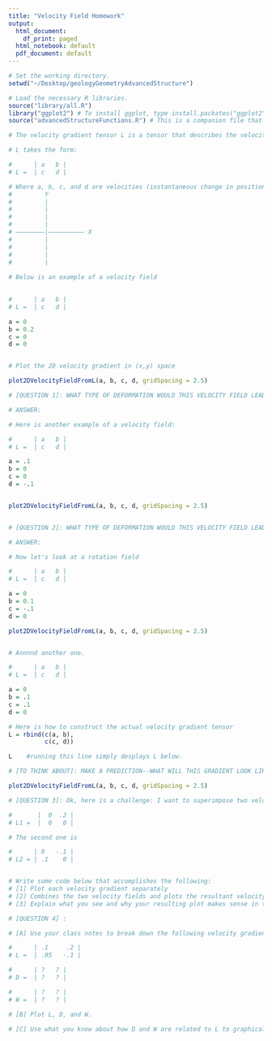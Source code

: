 ```yaml
---
title: "Velocity Field Homework"
output:
  html_document:
    df_print: paged
  html_notebook: default
  pdf_document: default
---
```


```r
# Set the working directory.
setwd("~/Desktop/geologyGeometryAdvancedStructure")

# Load the necessary R libraries.
source("library/all.R")
library("ggplot2") # To install ggplot, type install.packates("ggplot2") into the console. 
source("advancedStructureFunctions.R") # This is a companion file that contains some functions specifically written for this script. 

```

```r

# The velocity gradient tensor L is a tensor that describes the velocity (speed + direction) of all points in space. In this homework, we will use work with the 2D case, in which L is a 2x2 matrix. 

# L takes the form: 

#      | a   b |
# L =  | c   d |

# Where a, b, c, and d are velocities (instantaneous change in position per unit time). a and b are instantaneous changei in the position in the x direction per unit time, while c and d are instantaneous changes in the position in the y direction per unit time. 
#         Y
#         |
#         |
#         |
#         | 
# ————————|—————————— X
#         |
#         |
#         | 
#         |
     
# Below is an example of a velocity field
     

#      | a   b |
# L =  | c   d |

a = 0
b = 0.2
c = 0
d = 0


# Plot the 2D velocity gradient in (x,y) space

plot2DVelocityFieldFromL(a, b, c, d, gridSpacing = 2.5)

# [QUESTION 1]: WHAT TYPE OF DEFORMATION WOULD THIS VELOCITY FIELD LEAD TO?

# ANSWER:

```

```r
# Here is another example of a velocity field:

#      | a   b |
# L =  | c   d |

a = .1
b = 0
c = 0
d = -.1


plot2DVelocityFieldFromL(a, b, c, d, gridSpacing = 2.5)


# [QUESTION 2]: WHAT TYPE OF DEFORMATION WOULD THIS VELOCITY FIELD LEAD TO?

# ANSWER:

```


```r

# Now let's look at a rotation field

#      | a   b |
# L =  | c   d |

a = 0
b = 0.1
c = -.1
d = 0

plot2DVelocityFieldFromL(a, b, c, d, gridSpacing = 2.5)



```

```r
# Annnnd another one. 

#      | a   b |
# L =  | c   d |

a = 0
b = .1
c = .1
d = 0

# Here is how to construct the actual velocity gradient tensor
L = rbind(c(a, b),
          c(c, d))

L    #running this line simply desplays L below. 

# [TO THINK ABOUT]: MAKE A PREDICTION--WHAT WILL THIS GRADIENT LOOK LIKE WHEN WE PLOT IT? 

plot2DVelocityFieldFromL(a, b, c, d, gridSpacing = 2.5)

```


```r

# [QUESTION 3]: Ok, here is a challenge: I want to superimpose two velocity fields. The first is is 

#       |  0  .2 |
# L1 =  |  0   0 |

# The second one is 

#      | 0   -.1 |
# L2 = | .1    0 |


# Write some code below that accomplishes the following: 
# [1] Plot each velocity gradient separately
# [2] Combines the two velocity fields and plots the resultant velocity field. 
# [3] Explain what you see and why your resulting plot makes sense in terms of what you know about velocity gradient tensors and their decomposition. 


```

```r

# [QUESTION 4] :

# [A] Use your class notes to break down the following velocity gradient tensor L into distorition rate (strething) tensor D and rotation rate tensor W

#      | .1     .2 |
# L =  | .05   -.1 |

#      | ?   ? |
# D =  | ?   ? |

#      | ?   ? |
# W =  | ?   ? |

# [B] Plot L, D, and W. 

# [C] Use what you know about how D and W are related to L to graphically check that you correctly computed D and L. EXPLAIN YOUR APPROACH


```








